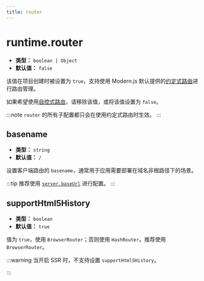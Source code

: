 ```yaml
---
title: router
---
```


# runtime.router


<RouterLegacyTip />

- **类型：** `boolean | Object`
- **默认值：** `false`

该值在项目创建时被设置为 `true`，支持使用 Modern.js 默认提供的[约定式路由](/guides/concept/entries.html#约定式路由)进行路由管理。

如果希望使用[自控式路由](/guides/concept/entries.html#自控式路由)，请移除该值，或将该值设置为 `false`。

:::note
`router` 的所有子配置都只会在使用约定式路由时生效。
:::

## basename

- **类型：** `string`
- **默认值：** `/`

设置客户端路由的 `basename`，通常用于应用需要部署在域名非根路径下的场景。

:::tip
推荐使用 [`server.baseUrl`](/configure/app/server/base-url) 进行配置。
:::

## supportHtml5History

- **类型：** `boolean`
- **默认值：** `true`

值为 `true`，使用 `BrowserRouter`；否则使用 `HashRouter`。推荐使用 `BrowserRouter`。

:::warning
当开启 SSR 时，不支持设置 `supportHtml5History`。

:::
